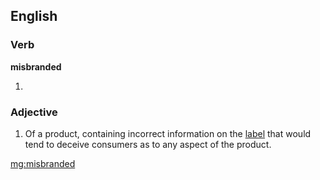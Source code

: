 ==English==
===Verb===
'''misbranded'''
# {{past of|[[misbrand]]}}

===Adjective===
{{en-adj}}
# {{context|US|legal}} Of a product, containing incorrect information on the [[label]] that would tend to deceive consumers as to any aspect of the product.

[[mg:misbranded]]